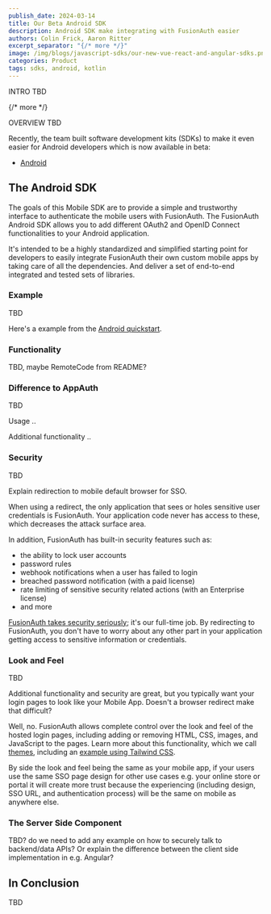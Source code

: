 ```yaml
---
publish_date: 2024-03-14
title: Our Beta Android SDK
description: Android SDK make integrating with FusionAuth easier
authors: Colin Frick, Aaron Ritter
excerpt_separator: "{/* more */}"
image: /img/blogs/javascript-sdks/our-new-vue-react-and-angular-sdks.png
categories: Product
tags: sdks, android, kotlin
---
```


INTRO TBD

{/* more */}

OVERVIEW TBD

Recently, the team built software development kits (SDKs) to make it even easier for Android developers which is now available in beta:

* [Android](/docs/sdks/android-sdk)

## The Android SDK

The goals of this Mobile SDK are to provide a simple and trustworthy interface to authenticate the mobile users with FusionAuth. The FusionAuth Android SDK allows you to add different OAuth2 and OpenID Connect functionalities to your Android application.

It's intended to be a highly standardized and simplified starting point for developers to easily integrate FusionAuth their own custom mobile apps by taking care of all the dependencies. And deliver a set of end-to-end integrated and tested sets of libraries.

### Example

TBD

Here's a example from the [Android quickstart](/docs/quickstarts/quickstart-android-java-native-fusionauth-sdk).

<RemoteCode url="https://raw.githubusercontent.com/FusionAuth/fusionauth-quickstart-javascript-angular-web/main/complete-application/src/app/app.component.ts" lang="typescript"/>

### Functionality

TBD, maybe RemoteCode from README?

### Difference to AppAuth

TBD

Usage ..

Additional functionality ..

### Security

TBD

Explain redirection to mobile default browser for SSO.

When using a redirect, the only application that sees or holes sensitive user credentials is FusionAuth. Your application code never has access to these, which decreases the attack surface area.

In addition, FusionAuth has built-in security features such as:

* the ability to lock user accounts
* password rules
* webhook notifications when a user has failed to login
* breached password notification (with a paid license)
* rate limiting of sensitive security related actions (with an Enterprise license)
* and more

[FusionAuth takes security seriously](/security); it's our full-time job. By redirecting to FusionAuth, you don't have to worry about any other part in your application getting access to sensitive information or credentials.

### Look and Feel

TBD

Additional functionality and security are great, but you typically want your login pages to look like your Mobile App. Doesn't a browser redirect make that difficult?

Well, no. FusionAuth allows complete control over the look and feel of the hosted login pages, including adding or removing HTML, CSS, images, and JavaScript to the pages. Learn more about this functionality, which we call [themes](/docs/customize/look-and-feel/), including an [example using Tailwind CSS](/docs/customize/look-and-feel/tailwind).

By side the look and feel being the same as your mobile app, if your users use the same SSO page design for other use cases e.g. your online store or portal it will create more trust because the experiencing (including design, SSO URL, and authentication process) will be the same on mobile as anywhere else.

### The Server Side Component

TBD? do we need to add any example on how to securely talk to backend/data APIs? Or explain the difference between the client side implementation in e.g. Angular?

## In Conclusion

TBD

